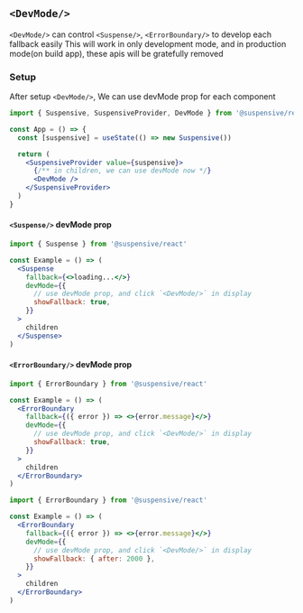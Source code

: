 
## `<DevMode/>`

`<DevMode/>` can control `<Suspense/>`, `<ErrorBoundary/>` to develop each fallback easily
This will work in only development mode, and in production mode(on build app), these apis will be gratefully removed

### Setup

After setup `<DevMode/>`, We can use devMode prop for each component

```jsx /DevMode/
import { Suspensive, SuspensiveProvider, DevMode } from '@suspensive/react'

const App = () => {
  const [suspensive] = useState(() => new Suspensive())

  return (
    <SuspensiveProvider value={suspensive}>
      {/** in children, we can use devMode now */}
      <DevMode />
    </SuspensiveProvider>
  )
}
```

#### `<Suspense/>` devMode prop

```jsx /devMode/
import { Suspense } from '@suspensive/react'

const Example = () => (
  <Suspense
    fallback={<>loading...</>}
    devMode={{
      // use devMode prop, and click `<DevMode/>` in display
      showFallback: true,
    }}
  >
    children
  </Suspense>
)
```

#### `<ErrorBoundary/>` devMode prop

```jsx /devMode/
import { ErrorBoundary } from '@suspensive/react'

const Example = () => (
  <ErrorBoundary
    fallback={({ error }) => <>{error.message}</>}
    devMode={{
      // use devMode prop, and click `<DevMode/>` in display
      showFallback: true,
    }}
  >
    children
  </ErrorBoundary>
)
```

```jsx /devMode/
import { ErrorBoundary } from '@suspensive/react'

const Example = () => (
  <ErrorBoundary
    fallback={({ error }) => <>{error.message}</>}
    devMode={{
      // use devMode prop, and click `<DevMode/>` in display
      showFallback: { after: 2000 },
    }}
  >
    children
  </ErrorBoundary>
)
```
